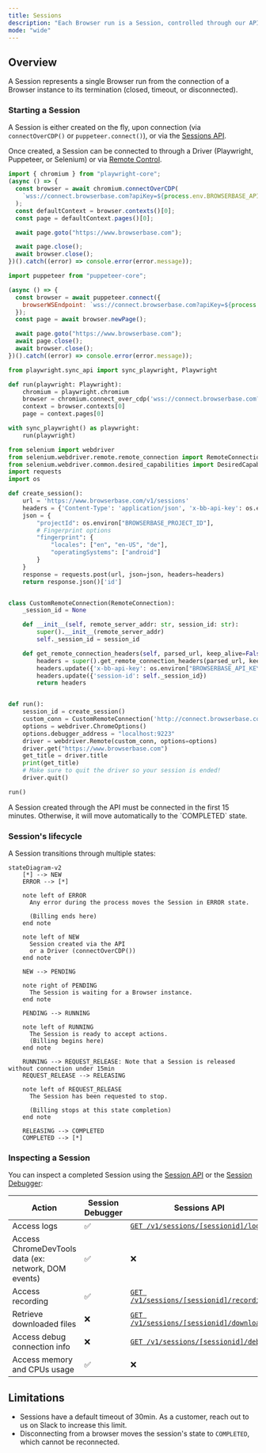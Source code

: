```yaml
---
title: Sessions
description: "Each Browser run is a Session, controlled through our APIs."
mode: "wide"
---
```


## Overview

A Session represents a single Browser run from the connection of a Browser
instance to its termination (closed, timeout, or disconnected).

### Starting a Session

A Session is either created on the fly, upon connection (via `connectOverCDP()`
or `puppeteer.connect()`), or via the
[Sessions API](/api-reference/create-a-session).

Once created, a Session can be connected to through a Driver (Playwright,
Puppeteer, or Selenium) or via
[Remote Control](guides/session-debug-connection/overview).

<CodeGroup>

```jsx Playwright (JavaScript)
import { chromium } from "playwright-core";
(async () => {
  const browser = await chromium.connectOverCDP(
    `wss://connect.browserbase.com?apiKey=${process.env.BROWSERBASE_API_KEY}`,
  );
  const defaultContext = browser.contexts()[0];
  const page = defaultContext.pages()[0];

  await page.goto("https://www.browserbase.com");

  await page.close();
  await browser.close();
})().catch((error) => console.error(error.message));
```

```jsx Puppeteer (JavaScript)
import puppeteer from "puppeteer-core";

(async () => {
  const browser = await puppeteer.connect({
    browserWSEndpoint: `wss://connect.browserbase.com?apiKey=${process.env.BROWSERBASE_API_KEY}`,
  });
  const page = await browser.newPage();

  await page.goto("https://www.browserbase.com");
  await page.close();
  await browser.close();
})().catch((error) => console.error(error.message));
```

```python Playwright (Python)
from playwright.sync_api import sync_playwright, Playwright

def run(playwright: Playwright):
    chromium = playwright.chromium
    browser = chromium.connect_over_cdp('wss://connect.browserbase.com?apiKey=${process.env.BROWSERBASE_API_KEY}')
    context = browser.contexts[0]
    page = context.pages[0]

with sync_playwright() as playwright:
    run(playwright)
```

```python Selenium (Python)
from selenium import webdriver
from selenium.webdriver.remote.remote_connection import RemoteConnection
from selenium.webdriver.common.desired_capabilities import DesiredCapabilities
import requests
import os

def create_session():
    url = 'https://www.browserbase.com/v1/sessions'
    headers = {'Content-Type': 'application/json', 'x-bb-api-key': os.environ["BROWSERBASE_API_KEY"]}
    json = {
        "projectId": os.environ["BROWSERBASE_PROJECT_ID"],
        # Fingerprint options
        "fingerprint": {
            "locales": ["en", "en-US", "de"],
            "operatingSystems": ["android"]
        }
    }
    response = requests.post(url, json=json, headers=headers)
    return response.json()['id']


class CustomRemoteConnection(RemoteConnection):
    _session_id = None

    def __init__(self, remote_server_addr: str, session_id: str):
        super().__init__(remote_server_addr)
        self._session_id = session_id

    def get_remote_connection_headers(self, parsed_url, keep_alive=False):
        headers = super().get_remote_connection_headers(parsed_url, keep_alive)
        headers.update({'x-bb-api-key': os.environ["BROWSERBASE_API_KEY"]})
        headers.update({'session-id': self._session_id})
        return headers


def run():
    session_id = create_session()
    custom_conn = CustomRemoteConnection('http://connect.browserbase.com/webdriver', session_id)
    options = webdriver.ChromeOptions()
    options.debugger_address = "localhost:9223"
    driver = webdriver.Remote(custom_conn, options=options)
    driver.get("https://www.browserbase.com")
    get_title = driver.title
    print(get_title)
    # Make sure to quit the driver so your session is ended!
    driver.quit()

run()
```

</CodeGroup>

<Note>
  A Session created through the API must be connected in the first 15 minutes.
  Otherwise, it will move automatically to the `COMPLETED` state.
</Note>

### Session's lifecycle

A Session transitions through multiple states:

```mermaid
stateDiagram-v2
    [*] --> NEW
    ERROR --> [*]

    note left of ERROR
      Any error during the process moves the Session in ERROR state.

      (Billing ends here)
    end note

    note left of NEW
      Session created via the API
      or a Driver (connectOverCDP())
    end note

    NEW --> PENDING

    note right of PENDING
      The Session is waiting for a Browser instance.
    end note

    PENDING --> RUNNING

    note left of RUNNING
      The Session is ready to accept actions.
      (Billing begins here)
    end note

    RUNNING --> REQUEST_RELEASE: Note that a Session is released without connection under 15min
    REQUEST_RELEASE --> RELEASING

    note left of REQUEST_RELEASE
      The Session has been requested to stop.

      (Billing stops at this state completion)
    end note

    RELEASING --> COMPLETED
    COMPLETED --> [*]
```

### Inspecting a Session

You can inspect a completed Session using the
[Session API](/api-reference/retrieve-a-session) or the
[Session Debugger](/features/session-debugger):

| Action                                               | Session Debugger | Sessions API                                                |
| ---------------------------------------------------- | ---------------- | ----------------------------------------------------------- |
| Access logs                                          | ✅               | [`GET /v1/sessions/[sessionid]/logs`](/api-reference/)      |
| Access ChromeDevTools data (ex: network, DOM events) | ✅               | ❌                                                          |
| Access recording                                     | ✅               | [`GET /v1/sessions/[sessionid]/recording`](/api-reference/) |
| Retrieve downloaded files                            | ❌               | [`GET /v1/sessions/[sessionid]/downloads`](/api-reference/) |
| Access debug connection info                         | ❌               | [`GET /v1/sessions/[sessionid]/debug`](/api-reference/)     |
| Access memory and CPUs usage                         | ✅               | ❌                                                          |

## Limitations

- Sessions have a default timeout of 30min. As a customer, reach out to us on
  Slack to increase this limit.
- Disconnecting from a browser moves the session's state to `COMPLETED`, which
  cannot be reconnected.
